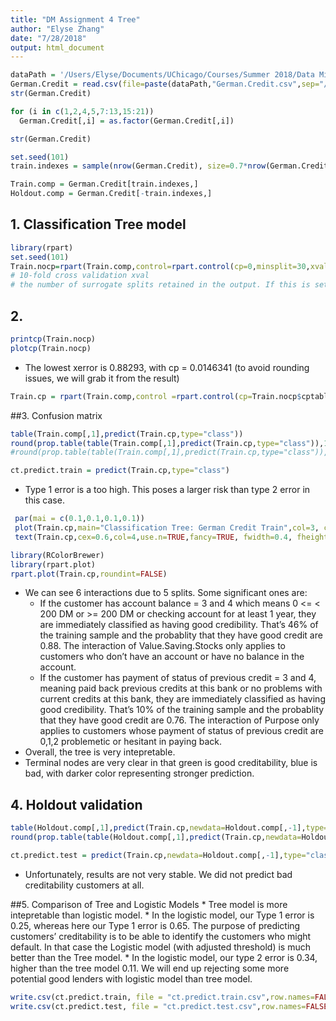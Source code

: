 ```yaml
---
title: "DM Assignment 4 Tree"
author: "Elyse Zhang"
date: "7/28/2018"
output: html_document
---
```


```r
dataPath = '/Users/Elyse/Documents/UChicago/Courses/Summer 2018/Data Mining/Assignments/Assignment 3'
German.Credit = read.csv(file=paste(dataPath,"German.Credit.csv",sep="/"),header=TRUE,sep=",")
str(German.Credit)
```


```r
for (i in c(1,2,4,5,7:13,15:21))
  German.Credit[,i] = as.factor(German.Credit[,i])

str(German.Credit)
```


```r
set.seed(101)
train.indexes = sample(nrow(German.Credit), size=0.7*nrow(German.Credit))

Train.comp = German.Credit[train.indexes,]
Holdout.comp = German.Credit[-train.indexes,]
```


## 1. Classification Tree model
```r
library(rpart)
set.seed(101)
Train.nocp=rpart(Train.comp,control=rpart.control(cp=0,minsplit=30,xval=10))
# 10-fold cross validation xval
# the number of surrogate splits retained in the output. If this is set to zero the compute time will be reduced, since approximately half of the computational time (other than setup) is used in the search for surrogate splits
```


## 2. 
```r
printcp(Train.nocp)
plotcp(Train.nocp)
```

* The lowest xerror is 0.88293, with cp = 0.0146341 (to avoid rounding issues, we will grab it from the result)

```r
Train.cp = rpart(Train.comp,control =rpart.control(cp=Train.nocp$cptable[2,1]))
```


##3. Confusion matrix
```r
table(Train.comp[,1],predict(Train.cp,type="class"))
round(prop.table(table(Train.comp[,1],predict(Train.cp,type="class")),1),2) #Effectiveness
#round(prop.table(table(Train.comp[,1],predict(Train.cp,type="class")),2),2) #efficiency

ct.predict.train = predict(Train.cp,type="class")
```

* Type 1 error is a too high. This poses a larger risk than type 2 error in this case.

```r
 par(mai = c(0.1,0.1,0.1,0.1))
 plot(Train.cp,main="Classification Tree: German Credit Train",col=3, compress=TRUE, branch=0.2,uniform=TRUE)
 text(Train.cp,cex=0.6,col=4,use.n=TRUE,fancy=TRUE, fwidth=0.4, fheight=0.4,bg=c(5))

library(RColorBrewer)
library(rpart.plot)
rpart.plot(Train.cp,roundint=FALSE)
```

* We can see 6 interactions due to 5 splits. Some significant ones are:
  + If the customer has account balance = 3 and 4 which means 0 <= < 200 DM or >= 200 DM or checking account for at least 1 year, they are immediately classified as having good credibility. That's 46% of the training sample and the probablity that they have good credit are 0.88. The interaction of Value.Saving.Stocks only applies to customers who don't have an account or have no balance in the account. 
  + If the customer has payment of status of previous credit = 3 and 4, meaning paid back previous credits at this bank or no problems with current credits at this bank, they are immediately classified as having good credibility. That's 10% of the training sample and the probablity that they have good credit are 0.76. The interaction of Purpose only applies to customers whose payment of status of previous credit are 0,1,2 problemetic or hesitant in paying back. 
* Overall, the tree is very intepretable. 
* Terminal nodes are very clear in that green is good creditability, blue is bad, with darker color representing stronger prediction.


## 4. Holdout validation
```r
table(Holdout.comp[,1],predict(Train.cp,newdata=Holdout.comp[,-1],type="class"))
round(prop.table(table(Holdout.comp[,1],predict(Train.cp,newdata=Holdout.comp[,-1],type="class")),1),2)

ct.predict.test = predict(Train.cp,newdata=Holdout.comp[,-1],type="class")
```

* Unfortunately, results are not very stable. We did not predict bad creditability customers at all.  

##5. Comparison of Tree and Logistic Models
* Tree model is more intepretable than logistic model. 
* In the logistic model, our Type 1 error is 0.25, whereas here our Type 1 error is 0.65. The purpose of predicting customers' creditability is to be able to identify the customers who might default. In that case the Logistic model (with adjusted threshold) is much better than the Tree model.
* In the logistic model, our type 2 error is 0.34, higher than the tree model 0.11. We will end up rejecting some more potential good lenders with logistic model than tree model.


```r
write.csv(ct.predict.train, file = "ct.predict.train.csv",row.names=FALSE)
write.csv(ct.predict.test, file = "ct.predict.test.csv",row.names=FALSE)

```




